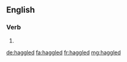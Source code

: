 ==English==

===Verb===
{{head|en}}

# {{en-past of|haggle}}

[[de:haggled]]
[[fa:haggled]]
[[fr:haggled]]
[[mg:haggled]]